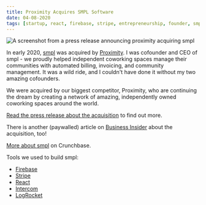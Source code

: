 ```yaml
---
title: Proximity Acquires SMPL Software
date: 04-08-2020
tags: [startup, react, firebase, stripe, entrepreneurship, founder, smpl]
---
```


<Image
  publicId="external-references/proximity-acquires-smpl/cover"
  alt="A screenshot from a press release announcing proximity acquiring smpl"
/>

In early 2020, [smpl](https://www.crunchbase.com/organization/smpl-llc) was acquired by [Proximity](https://proximity.space). I was cofounder and CEO of smpl - we proudly helped independent coworking spaces manage their communities with automated billing, invoicing, and community management. It was a wild ride, and I couldn't have done it without my two amazing cofounders.

We were acquired by our biggest competitor, Proximity, who are continuing the dream by creating a network of amazing, independently owned coworking spaces around the world.

[Read the press release about the acquisition](https://www.proximity.space/news/proximity-acquires-smpl-software/) to find out more.

There is another (paywalled) article on [Business Insider](https://www.businessinsider.com/inside-a-coworking-software-deal-proximity-buys-smpl-2020-4) about the acquisition, too!

[More about smpl](https://www.crunchbase.com/organization/smpl-llc) on Crunchbase.

Tools we used to build smpl:

- [Firebase](https://firebase.google.com/)
- [Stripe](https://www.stripe.com)
- [React](https://reactjs.org)
- [Intercom](https://intercom.com)
- [LogRocket](https://logrocket.com)
